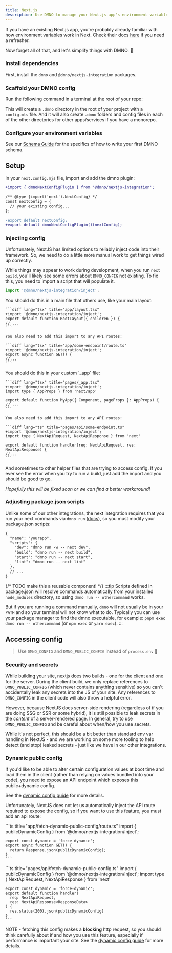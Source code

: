 ```yaml
---
title: Next.js
description: Use DMNO to manage your Next.js app's environment variables for static, hybrid, and server-side rendering.
---
```



If you have an existing Next.js app, you're probably already familiar with how environment variables work in Next. Check their docs [here](https://nextjs.org/docs/app/building-your-application/configuring/environment-variables) if you need a refresher. 

Now forget all of that, and let's simplify things with DMNO. 🥳

### Install dependencies

First, install the `dmno` and `@dmno/nextjs-integration` packages.

<TabbedCode packageName="dmno @dmno/next-integration" />

### Scaffold your DMNO config

Run the following command in a terminal at the root of your repo:

<TabbedCode command="dmno init" />

This will create a `.dmno` directory in the root of your project with a `config.mts` file. And it will also create `.dmno` folders and config files in each of the other directories for other apps/services if you have a monorepo.


### Configure your environment variables

See our [Schema Guide](/docs/guides/schema) for the specifics of how to write your first DMNO schema. 


## Setup

In your `next.config.mjs` file, import and add the dmno plugin:

```diff lang="js"
+import { dmnoNextConfigPlugin } from '@dmno/nextjs-integration';

/** @type {import('next').NextConfig} */
const nextConfig = {
  // your existing config...
};

-export default nextConfig;
+export default dmnoNextConfigPlugin()(nextConfig);
```

### Injecting config

Unfortunately, NextJS has limited options to reliably inject code into their framework. So, we need to do a little more manual work to get things wired up correctly.

While things may appear to work during development, when you run `next build`, you'll likely see some errors about `DMNO_CONFIG` not existing. To fix this, you need to import a script that will populate it.

```ts
import '@dmno/nextjs-integration/inject';
```


<Tabs syncKey="nextjs-router-type">
  <TabItem label="App Router">
    You should do this in a main file that others use, like your main layout:

    ```diff lang="tsx" title="app/layout.tsx"
    +import '@dmno/nextjs-integration/inject';
    export default function RootLayout({ children }) {
    // ...
    ```

    You also need to add this import to any API routes:

    ```diff lang="tsx" title="app/some-endpoint/route.ts"
    +import '@dmno/nextjs-integration/inject';
    export async function GET() {
    //...
    ```

  </TabItem>
  <TabItem label="Pages Router">
    You should do this in your custom `_app` file:

    ```diff lang="tsx" title="pages/_app.tsx"
    +import '@dmno/nextjs-integration/inject';
    import type { AppProps } from 'next/app'

    export default function MyApp({ Component, pageProps }: AppProps) {
    // ...
    ```

    You also need to add this import to any API routes:

    ```diff lang="ts" title="pages/api/some-endpoint.ts"
    +import '@dmno/nextjs-integration/inject';
    import type { NextApiRequest, NextApiResponse } from 'next'

    export default function handler(req: NextApiRequest, res: NextApiResponse) {
    //...
    ```


  </TabItem>
</Tabs>


And sometimes to other helper files that are trying to access config. If you ever see the error when you try to run a build, just add the import and you should be good to go.

_Hopefully this will be fixed soon or we can find a better workaround!_

### Adjusting package.json scripts
Unlike some of our other integrations, the next integration requires that you run your next commands via `dmno run` ([docs](/docs/reference/cli/run)), so you must modify your package.json scripts:

```diff lang="json" title="package.json" ins=/(dmno run (-w )?-- )/
{
  "name": "yourapp",
  "scripts": {
    "dev": "dmno run -w -- next dev",
    "build": "dmno run -- next build",
    "start": "dmno run -- next start",
    "lint": "dmno run -- next lint"
  },
  // ...
}
```

{/* TODO make this a reusable component! */}
:::tip
Scripts defined in package.json will resolve commands automatically from your installed `node_modules` directory, so using `dmno run -- othercommand` works.

But if you are running a command manually, `dmno` will not usually be in your `PATH` and so your terminal will not know what to do. Typically you can use your package manager to find the dmno executable, for example: `pnpm exec dmno run -- othercommand` (or `npm exec` or `yarn exec`).
:::


## Accessing config

> Use `DMNO_CONFIG` and `DMNO_PUBLIC_CONFIG` instead of `process.env` 🎉

### Security and secrets

While building your site, nextjs does two builds - one for the client and one for the server. During the client build, we only replace references to `DMNO_PUBLIC_CONFIG` (which never contains anything sensitive) so you can't accidentally leak any secrets into the JS of your site. Any references to `DMNO_CONFIG` in the client code will also throw a helpful error.

However, because NextJS does server-side rendering (regardless of if you are doing SSG or SSR or some hybrid), it is still possible to leak secrets in the _content_ of a server-rendered page. In general, try to use `DMNO_PUBLIC_CONFIG` and be careful about when/how you use secrets.

While it's not perfect, this should be a bit better than standard env var handling in NextJS - and we are working on some more tooling to help detect (and stop) leaked secrets - just like we have in our other integrations.

### Dynamic public config

If you'd like to be able to alter certain configuration values at boot time and load them in the client (rather than relying on values bundled into your code), you need to expose an API endpoint which exposes this public+dynamic config. 

See the [dynamic config guide](/docs/guides/dynamic-config) for more details.

Unfortunately, NextJS does not let us automatically inject the API route required to expose the config, so if you want to use this feature, you must add an api route:

<Tabs syncKey="nextjs-router-type">
  <TabItem label="App Router">
    ```ts title="app/fetch-dynamic-public-config/route.ts"
    import { publicDynamicConfig } from '@dmno/nextjs-integration/inject';

    export const dynamic = 'force-dynamic';
    export async function GET() {
      return Response.json(publicDynamicConfig);
    }
    ```
  </TabItem>
  <TabItem label="Pages Router">
    ```ts title="pages/api/fetch-dynamic-public-config.ts"
    import { publicDynamicConfig } from '@dmno/nextjs-integration/inject';
    import type { NextApiRequest, NextApiResponse } from 'next'
    
    export const dynamic = 'force-dynamic';
    export default function handler(
      req: NextApiRequest,
      res: NextApiResponse<ResponseData>
    ) {
      res.status(200).json(publicDynamicConfig)
    }
    ```
  </TabItem>
</Tabs>

NOTE - fetching this config makes a **blocking** http request, so you should think carefully about if and how you use this feature, especially if performance is important your site. See the [dynamic config guide](/docs/guides/dynamic-config) for more details.
